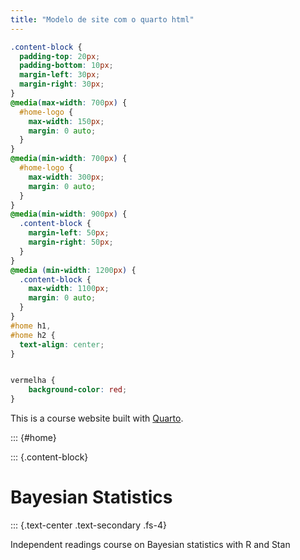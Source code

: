 ```yaml
---
title: "Modelo de site com o quarto html"
---
```


```css

.content-block {
  padding-top: 20px;
  padding-bottom: 10px;
  margin-left: 30px;
  margin-right: 30px;
}
@media(max-width: 700px) {
  #home-logo {
    max-width: 150px;
    margin: 0 auto;
  }
}
@media(min-width: 700px) {
  #home-logo {
    max-width: 300px;
    margin: 0 auto;
  }
}
@media(min-width: 900px) {
  .content-block {
    margin-left: 50px;
    margin-right: 50px;
  }
}
@media (min-width: 1200px) {
  .content-block {
    max-width: 1100px;
    margin: 0 auto;
  }
}
#home h1,
#home h2 {
  text-align: center;
}


vermelha {
    background-color: red;
}
```


This is a course website built with [Quarto](https://quarto.org/).

::: {#home}

::: {.content-block}

# Bayesian Statistics

::: {.text-center .text-secondary .fs-4}

Independent readings course on Bayesian statistics with R and Stan